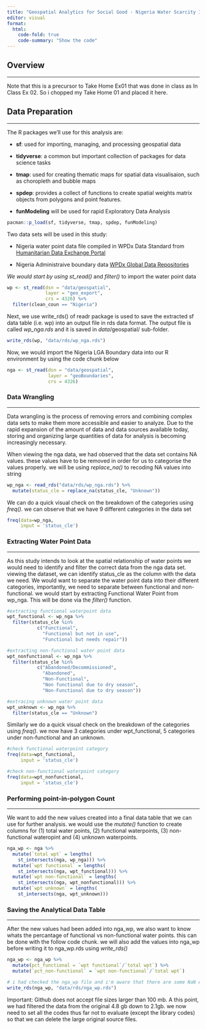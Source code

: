 ```yaml
---
title: "Geospatial Analytics for Social Good - Nigeria Water Scarcity Issue"
editor: visual
format:
  html:
    code-fold: true
    code-summary: "Show the code"
---
```


## Overview

------------------------------------------------------------------------

Note that this is a precursor to Take Home Ex01 that was done in class as In Class Ex 02. So i chopped my Take Home 01 and placed it here.

## Data Preparation

------------------------------------------------------------------------

The R packages we'll use for this analysis are:

-   **sf**: used for importing, managing, and processing geospatial data

-   **tidyverse**: a common but important collection of packages for data science tasks

-   **tmap**: used for creating thematic maps for spatial data visualisaion, such as choropleth and bubble maps

-   **spdep**: provides a collect of functions to create spatial weights matrix objects from polygons and point features.

-   **funModeling** will be used for rapid Exploratory Data Analysis

```r
pacman::p_load(sf, tidyverse, tmap, spdep, funModeling)
```

Two data sets will be used in this study:

-   Nigeria water point data file compiled in WPDx Data Standard from [Humanitarian Data Exchange Portal](https://data.humdata.org/dataset/geoboundaries-admin-boundaries-for-nigeria)

-   Nigeria Administraive boundary data [WPDx Global Data Repositories](https://www.waterpointdata.org/access-data/)

*We would start by using st_read()* and *filter()* to import the water point data

```r
wp <- st_read(dsn = "data/geospatial",
              layer = "geo_export",
              crs = 4326) %>%
  filter(clean_coun == "Nigeria")
```

Next, we use write_rds() of readr package is used to save the extracted sf data table (i.e. wp) into an output file in rds data format. The output file is called *wp_nga.rds* and it is saved in *data*/geospatial/ sub-folder.

```r
write_rds(wp, "data/rds/wp_nga.rds")

```

Now, we would import the Nigeria LGA Boundary data into our R environment by using the code chunk below

```r
nga <- st_read(dsn = "data/geospatial",
               layer = "geoBoundaries",
               crs = 4326)
```

### Data Wrangling

------------------------------------------------------------------------

Data wrangling is the process of removing errors and combining complex data sets to make them more accessible and easier to analyze. Due to the rapid expansion of the amount of data and data sources available today, storing and organizing large quantities of data for analysis is becoming increasingly necessary.

When viewing the nga data, we had observed that the data set contains NA values. these values have to be removed in order for us to categorise the values properly. we will be using *replace_na()* to recoding NA values into string

```r
wp_nga <- read_rds("data/rds/wp_nga.rds") %>%
  mutate(status_cle = replace_na(status_cle, "Unknown"))
```

We can do a quick visual check on the breakdown of the categories using *freq().* we can observe that we have 9 different categories in the data set

```r
freq(data=wp_nga, 
     input = 'status_cle')
```

### Extracting Water Point Data

------------------------------------------------------------------------

As this study intends to look at the spatial relationship of water points we would need to identify and filter the correct data from the nga data set. viewing the dataset, we can identify status_cle as the column with the data we need. We would want to separate the water point data into their different categories, importantly, we need to separate between functional and non-functional. we would start by extracting Functional Water Point from wp_nga. This will be done via the *filter()* function.

```r
#extracting functional waterpoint data
wpt_functional <- wp_nga %>%
  filter(status_cle %in%
           c("Functional", 
             "Functional but not in use",
             "Functional but needs repair"))

#extracting non-functional water point data
wpt_nonfunctional <- wp_nga %>%
  filter(status_cle %in%
           c("Abandoned/Decommissioned", 
             "Abandoned",
             "Non-Functional",
             "Non functional due to dry season",
             "Non-Functional due to dry season"))

#extracing unknown water point data
wpt_unknown <- wp_nga %>%
  filter(status_cle == "Unknown")
```

Similarly we do a quick visual check on the breakdown of the categories using *freq().* we now have 3 categories under wpt_functional, 5 categories under non-functional and an unknown.

```r
#check functional waterpoint category
freq(data=wpt_functional, 
     input = 'status_cle')

#check non-functional waterpoint category
freq(data=wpt_nonfunctional, 
     input = 'status_cle')
```

### Performing point-in-polygon Count

------------------------------------------------------------------------

We want to add the new values created into a final data table that we can use for further analysis. we would use the *mutate()* function to create columns for (1) total water points, (2) functional waterpoints, (3) non-functional wateropint and (4) unknown waterpoints.

```r
nga_wp <- nga %>% 
  mutate(`total wpt` = lengths(
    st_intersects(nga, wp_nga))) %>%
  mutate(`wpt functional` = lengths(
    st_intersects(nga, wpt_functional))) %>%
  mutate(`wpt non-functional` = lengths(
    st_intersects(nga, wpt_nonfunctional))) %>%
  mutate(`wpt unknown` = lengths(
    st_intersects(nga, wpt_unknown)))
```

### Saving the Analytical Data Table

------------------------------------------------------------------------

After the new values had been added into nga_wp, we also want to know whats the percantage of functional vs non-functional water points. this can be done with the follow code chunk. we will also add the values into nga_wp before writing it to nga_wp.rds using *write_rds()*

```r
nga_wp <- nga_wp %>%
  mutate(pct_functional = `wpt functional`/`total wpt`) %>%
  mutate(`pct_non-functional` = `wpt non-functional`/`total wpt`)
```

```r
# i had checked the nga_wp file and i'm aware that there are some NaN enteries and duplicate enteries, however i don't know enough R to get rid of them currently, hence i decided to leave them inside first
write_rds(nga_wp, "data/rds/nga_wp.rds")
```

Important: Github does not accept file sizes larger than 100 mb. A this point, we had filtered the data from the original 4.8 gb down to 2.1gb. we now need to set all the codes thus far not to evaluate (except the library codes) so that we can delete the large original source files.
